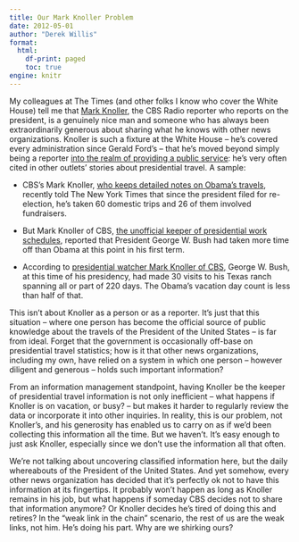 ```yaml
---
title: Our Mark Knoller Problem
date: 2012-05-01
author: "Derek Willis"
format:
  html:
    df-print: paged
    toc: true
engine: knitr
---
```


My colleagues at The Times (and other folks I know who cover the White House) tell me that [Mark Knoller](http://www.cbsnews.com/8301-18564_162-524942/mark-knoller/), the CBS Radio reporter who reports on the president, is a genuinely nice man and someone who has always been extraordinarily generous about sharing what he knows with other news organizations. Knoller is such a fixture at the White House – he's covered every administration since Gerald Ford's – that he's moved beyond simply being a reporter [into the realm of providing a public service](http://dekerivers.wordpress.com/2011/08/18/meet-cbs-radios-mark-knoller-who-counts-president-obamas-vacation-days/): he's very often cited in other outlets' stories about presidential travel. A sample:

* CBS's Mark Knoller, [who keeps detailed notes on Obama's travels](http://www.huffingtonpost.com/2012/04/25/obama-travel-gop-fraud-complaintl_n_1453713.html), recently told The New York Times that since the president filed for re-election, he's taken 60 domestic trips and 26 of them involved fundraisers.

* But Mark Knoller of CBS, [the unofficial keeper of presidential work schedules](http://www.suntimes.com/news/politics/7127735-418/obamas-vacation-ripped-but-hes-taken-less-time-off-than-bush.html), reported that President George W. Bush had taken more time off than Obama at this point in his first term.

* According to [presidential watcher Mark Knoller of CBS](http://washingtonexaminer.com/politics/washington-secrets/2012/02/michelles-ski-trip-marks-16-obama-vacations/294051), George W. Bush, at this time of his presidency, had made 30 visits to his Texas ranch spanning all or part of 220 days. The Obama's vacation day count is less than half of that.

This isn't about Knoller as a person or as a reporter. It's just that this situation – where one person has become the official source of public knowledge about the travels of the President of the United States – is far from ideal. Forget that the government is occasionally off-base on presidential travel statistics; how is it that other news organizations, including my own, have relied on a system in which one person – however diligent and generous – holds such important information?

From an information management standpoint, having Knoller be the keeper of presidential travel information is not only inefficient – what happens if Knoller is on vacation, or busy? – but makes it harder to regularly review the data or incorporate it into other inquiries. In reality, this is our problem, not Knoller's, and his generosity has enabled us to carry on as if we'd been collecting this information all the time. But we haven't. It's easy enough to just ask Knoller, especially since we don't use the information all that often.

We're not talking about uncovering classified information here, but the daily whereabouts of the President of the United States. And yet somehow, every other news organization has decided that it's perfectly ok not to have this information at its fingertips. It probably won't happen as long as Knoller remains in his job, but what happens if someday CBS decides not to share that information anymore? Or Knoller decides he's tired of doing this and retires? In the "weak link in the chain" scenario, the rest of us are the weak links, not him. He's doing his part. Why are we shirking ours?